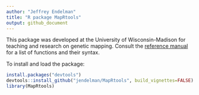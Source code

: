 ```yaml
---
author: "Jeffrey Endelman"
title: "R package MapRtools"
output: github_document
---
```


This package was developed at the University of Wisconsin-Madison for teaching and research on genetic mapping. Consult the [reference manual](https://jendelman.github.io/MapRtools/MapRtools_manual.pdf) for a list of functions and their syntax.

To install and load the package:
```R
install.packages("devtools")
devtools::install_github("jendelman/MapRtools", build_vignettes=FALSE)
library(MapRtools)
```